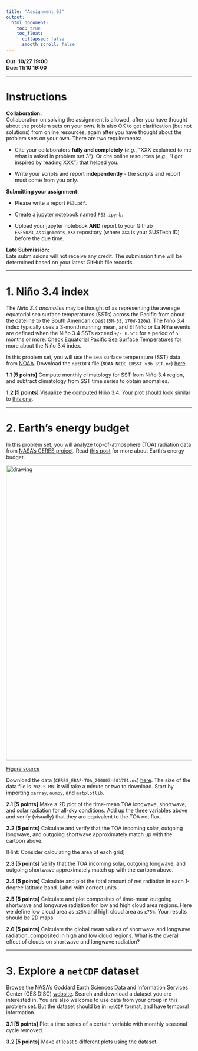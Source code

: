 ---
title: "Assignment 03"
output:
  html_document:
    toc: true
    toc_float:
      collapsed: false
      smooth_scroll: false
---

**Out: 10/27 19:00 **  
**Due: 11/10 19:00 **  

***

# Instructions  

**Collaboration:**  
Collaboration on solving the assignment is allowed, after you have thought about the problem sets on your own. It is also OK to get clarification (but not solutions) from online resources, again after you have thought about the problem sets on your own. There are two requirements: 

* Cite your collaborators **fully and completely** (*e.g.*, "XXX explained to me what is asked in problem set 3"). Or cite online resources (*e.g.*, "I got inspired by reading XXX") that helped you.

* Write your scripts and report **independently** - the scripts and report must come from you only.

**Submitting your assignment:**  

* Please write a report `PS3.pdf`. 

* Create a jupyter notebook named `PS3.ipynb`. 

* Upload your jupyter notebook **AND** report to your Github `ESE5023_Assignments_XXX` repository (where `XXX` is your SUSTech ID) before the due time.

**Late Submission:**   
Late submissions will not receive any credit. The submission time will be determined based on your latest GitHub file records.

***

# 1. Niño 3.4 index

The *Niño 3.4 anomalies* may be thought of as representing the average equatorial sea surface temperatures (SSTs) across the Pacific from about the dateline to the South American coast (`5N-5S`, `170W-120W`). The Niño 3.4 index typically uses a 3-month running mean, and El Niño or La Niña events are defined when the Niño 3.4 SSTs exceed `+/- 0.5°C` for a period of `5` months or more. Check [Equatorial Pacific Sea Surface Temperatures](https://www.ncdc.noaa.gov/teleconnections/enso/indicators/sst/) for more about the Niño 3.4 index.

In this problem set, you will use the sea surface temperature (SST) data from [NOAA](https://www.noaa.gov/). Download the `netCDF4` file (`NOAA_NCDC_ERSST_v3b_SST.nc`) [here](http://10.20.7.229/index.php/s/do68CdKJbscS6QD).

**1.1 [5 points]** Compute monthly climatology for SST from Niño 3.4 region, and subtract climatology from SST time series to obtain anomalies.

**1.2 [5 points]** Visualize the computed Niño 3.4. Your plot should look similar to [this one](https://www.ncdc.noaa.gov/monitoring-content/teleconnections/eln-5-pg.gif).

***

# 2. Earth’s energy budget

In this problem set, you will analyze top-of-atmosphere (TOA) radiation data from [NASA's CERES project](https://eosweb.larc.nasa.gov/project/ceres/ceres_table). Read [this post](https://www.nasa.gov/feature/langley/what-is-earth-s-energy-budget-five-questions-with-a-guy-who-knows) for more about Earth’s energy budget.

<img src="figs/energy_budget.jpg" alt="drawing" width="800"/>  

[Figure source](https://www.nasa.gov/feature/langley/what-is-earth-s-energy-budget-five-questions-with-a-guy-who-knows)

Download the data (`CERES_EBAF-TOA_200003-201701.nc`) [here](http://10.20.7.229/index.php/s/CHH6wiN3xCJxQeS). The size of the data file is `702.5 MB`. It will take a minute or two to download. Start by importing `xarray`, `numpy`, and `matplotlib`.

**2.1 [5 points]** Make a 2D plot of the time-mean TOA longwave, shortwave, and solar radiation for all-sky conditions. Add up the three variables above and verify (visually) that they are equivalent to the TOA net flux.

**2.2 [5 points]** Calculate and verify that the TOA incoming solar, outgoing longwave, and outgoing shortwave approximately match up with the cartoon above. 

[Hint: Consider calculating the area of each grid]

**2.3 [5 points]** Verify that the TOA incoming solar, outgoing longwave, and outgoing shortwave approximately match up with the cartoon above.

**2.4 [5 points]** Calculate and plot the total amount of net radiation in each 1-degree latitude band. Label with correct units.

**2.5 [5 points]** Calculate and plot composites of time-mean outgoing shortwave and longwave radiation for low and high cloud area regions. Here we define low cloud area as `≤25%` and high cloud area as `≥75%`. Your results should be 2D maps.

**2.6 [5 points]** Calculate the global mean values of shortwave and longwave radiation, composited in high and low cloud regions. What is the overall effect of clouds on shortwave and longwave radiation?

***

# 3. Explore a `netCDF` dataset

Browse the NASA's Goddard Earth Sciences Data and Information Services Center (GES DISC) [website](https://disc.gsfc.nasa.gov/). Search and download a dataset you are interested in. You are also welcome to use data from your group in this problem set. But the dataset should be in `netCDF` format, and have temporal information. 

**3.1 [5 points]** Plot a time series of a certain variable with monthly seasonal cycle removed.  

**3.2 [5 points]** Make at least `5` different plots using the dataset.
